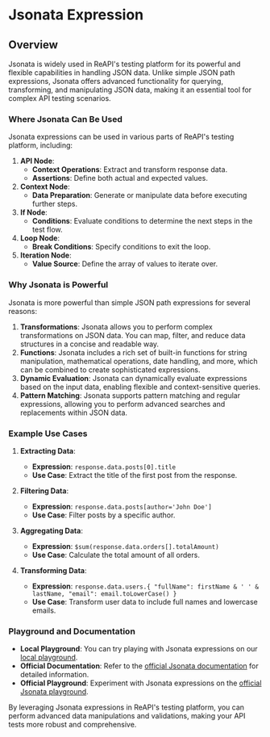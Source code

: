 # Jsonata Expression

## Overview

Jsonata is widely used in ReAPI's testing platform for its powerful and flexible capabilities in handling JSON data. Unlike simple JSON path expressions, Jsonata offers advanced functionality for querying, transforming, and manipulating JSON data, making it an essential tool for complex API testing scenarios.

### Where Jsonata Can Be Used

Jsonata expressions can be used in various parts of ReAPI's testing platform, including:

1. **API Node**:
   - **Context Operations**: Extract and transform response data.
   - **Assertions**: Define both actual and expected values.
2. **Context Node**:
   - **Data Preparation**: Generate or manipulate data before executing further steps.
3. **If Node**:
   - **Conditions**: Evaluate conditions to determine the next steps in the test flow.
4. **Loop Node**:
   - **Break Conditions**: Specify conditions to exit the loop.
5. **Iteration Node**:
   - **Value Source**: Define the array of values to iterate over.

### Why Jsonata is Powerful

Jsonata is more powerful than simple JSON path expressions for several reasons:

1. **Transformations**: Jsonata allows you to perform complex transformations on JSON data. You can map, filter, and reduce data structures in a concise and readable way.
2. **Functions**: Jsonata includes a rich set of built-in functions for string manipulation, mathematical operations, date handling, and more, which can be combined to create sophisticated expressions.
3. **Dynamic Evaluation**: Jsonata can dynamically evaluate expressions based on the input data, enabling flexible and context-sensitive queries.
4. **Pattern Matching**: Jsonata supports pattern matching and regular expressions, allowing you to perform advanced searches and replacements within JSON data.

### Example Use Cases

1. **Extracting Data**:

   - **Expression**: `response.data.posts[0].title`
   - **Use Case**: Extract the title of the first post from the response.

2. **Filtering Data**:

   - **Expression**: `response.data.posts[author='John Doe']`
   - **Use Case**: Filter posts by a specific author.

3. **Aggregating Data**:

   - **Expression**: `$sum(response.data.orders[].totalAmount)`
   - **Use Case**: Calculate the total amount of all orders.

4. **Transforming Data**:
   - **Expression**: `response.data.users.{ "fullName": firstName & ' ' & lastName, "email": email.toLowerCase() }`
   - **Use Case**: Transform user data to include full names and lowercase emails.

### Playground and Documentation

- **Local Playground**: You can try playing with Jsonata expressions on our [local playground](https://www.reapi.com/playground/jsonata).
- **Official Documentation**: Refer to the [official Jsonata documentation](https://jsonata.org/) for detailed information.
- **Official Playground**: Experiment with Jsonata expressions on the [official Jsonata playground](https://try.jsonata.org/).

By leveraging Jsonata expressions in ReAPI's testing platform, you can perform advanced data manipulations and validations, making your API tests more robust and comprehensive.
